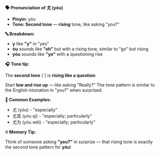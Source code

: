 **🗣️ Pronunciation of 尤 (yóu)**

- **Pinyin:** yóu
- **Tone: Second tone** — **rising** tone, like asking "you?"

**🔤 Breakdown:**

- **y** like **"y"** in "yes"
- **óu** sounds like **"oh"** but with a rising tone, similar to "go" but rising
- **yóu** sounds like **"yo"** with a questioning rise

**🎧 Tone tip:**

The **second tone** (ˊ) is **rising like a question**:

Start **low and rise up** — like asking "Really?" The tone pattern is similar to the English
intonation in "you?" when surprised.

**📝 Common Examples:**

- 尤 (yóu) - "especially"
- 尤其 (yóu qí) - "especially; particularly"
- 尤为 (yóu wéi) - "especially; particularly"

**💡 Memory Tip:**

Think of someone asking **"you?"** in surprise — that rising tone is exactly the second tone pattern
for **yóu**!

